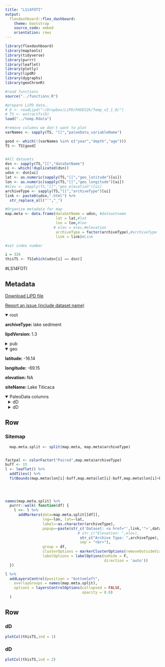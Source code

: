 ```yaml
---
title: "LS14FOTI"
output: 
  flexdashboard::flex_dashboard:
    theme: bootstrap
    source_code: embed
    orientation: rows
---
```


```r
library(flexdashboard)
library(maptools)
library(tidyverse)
library(purrr)
library(leaflet)
library(plotly)
library(lipdR)
library(dygraphs)
library(geoChronR)

#read functions
source("../functions.R")

#prepare LiPD data..
# D <- readLipd("~/Dropbox/LiPD/PAGES2k/Temp_v2_1_0/")
# TS <- extractTs(D)
load("../temp.Rdata")

#remove columns we don't want to plot
varNames <- sapply(TS, "[[","paleoData_variableName")

good <- which(!(varNames %in% c("year","depth","age")))
TS <- TS[good]


#All datasets
dsn <- sapply(TS,"[[","dataSetName")
ui <- which(!duplicated(dsn))
udsn <- dsn[ui]
lat <- as.numeric(sapply(TS,"[[","geo_latitude")[ui])
lon <- as.numeric(sapply(TS,"[[","geo_longitude")[ui])
#elev <- sapply(TS,"[[","geo_elevation")[ui]
archiveType <- sapply(TS,"[[","archiveType")[ui]
link <- paste0(udsn,".html") %>% 
  str_replace_all("'","_")

#Organize metadata for map
map.meta <- data.frame(dataSetName = udsn, #datasetname
                       lat = lat,#lat
                       lon = lon,#lon
                      # elev = elev,#elevation
                       archiveType = factor(archiveType),#archiveType
                       link = link)#Link

#set index number

i = 326
thisTS <- TS[which(udsn[i] == dsn)]
```
#LS14FOTI

Metadata {.sidebar}
-------------------------------------
[Download LiPD file](LS14FOTI.lpd)
            

[Report an issue (include dataset name)](https://github.com/nickmckay/LiPDverse/issues)

<details open style="margin-left: 0px">
<summary>root</summary>
<p style="margin-left: 0px"><strong>archiveType: </strong>lake sediment
<p style="margin-left: 0px"><strong>lipdVersion: </strong>1.3
</details>
<details>
<summary>pub</summary>
<details style="margin-left: 10px">
<summary>pub1</summary>
<p style="margin-left: 10px"><strong>author: </strong>Fornace, Kyrstin L. , Hughen, Konrad A. , Shanahan, Timothy M. , Fritz, Sherilyn C. , Baker, Paul A. , Sylva, Sean P.
<p style="margin-left: 10px"><strong>journal: </strong>Earth and Planetary Science Letters
<p style="margin-left: 10px"><strong>volume: </strong>408
<p style="margin-left: 10px"><strong>pages: </strong>-8
<p style="margin-left: 10px"><strong>pubYear: </strong>2014
<p style="margin-left: 10px"><strong>title: </strong>A 60,000-year record of hydrologic variability in the Central Andes from the hydrogen isotopic composition of leaf waxes in Lake Titicaca sediments
<p style="margin-left: 10px"><strong>DOI: </strong>10.1016/j.epsl.2014.10.024
</details>
</details>
<details open style="margin-left: 0px">
<summary>geo</summary>
<p style="margin-left: 0px"><strong>latitude: </strong>-16.14
<p style="margin-left: 0px"><strong>longitude: </strong>-69.15
<p style="margin-left: 0px"><strong>elevation: </strong>NA
<p style="margin-left: 0px"><strong>siteName: </strong>Lake Titicaca
</details>
<details open>
<summary>PaleoData columns</summary>
<details style="margin-left: 10px">
<summary>dD</summary>
<p style="margin-left: 10px"><strong>TSid: </strong>LS14FOTI01B
<p style="margin-left: 10px"><strong>variableName: </strong>dD
<p style="margin-left: 10px"><strong>units: </strong>permil
<p style="margin-left: 10px"><strong>description: </strong>terrestrial biomarker
<details>
<summary>interpretation</summary>
<details style="margin-left: 20px">
<summary>1</summary>
<p style="margin-left: 20px"><strong>basis: </strong>SASM precipitation that falls on the Altiplano is ultimately derived from Atlantic Ocean moisture that has been transported across the Amazon Basin and lifted over the eastern cordillera of the Andes. Altiplano ?Dp thus integrates upstream effects including rainout and moisture recycling over the Amazon Basin, altitude effects associated with upslope moisture transport, and local effects such as the intensity of precipitation (?amount effect?) (Dansgaard, 1964). ... "Increased rainout along this trajectory, as well as increased local precipitation in the Andes, results in more depleted ?Dp, consistent with the continentality and amount effects that dominate ?Dp variability throughout most of tropical South America (Vuille et al., 2003). Accordingly, the intensity of the SASM is significantly negatively correlated with ?18O (and correspondingly ?D) of modern precipitation in the Cen- tral Andes, as well as throughout much of southern tropical South America (Vuille and Werner, 2005).
<p style="margin-left: 20px"><strong>interpDirection: </strong>decrease
<p style="margin-left: 20px"><strong>scope: </strong>climate
<p style="margin-left: 20px"><strong>seasonality: </strong>SH summer
<p style="margin-left: 20px"><strong>variable: </strong>South American Summer Monsoon precipitation intensity
</details>
<details style="margin-left: 20px">
<summary>2</summary>
<p style="margin-left: 20px"><strong>basis: </strong>Results from both observational and modeling studies suggest that the dominant control on modern interannual Andean ?Dp variability is Rayleigh-type fractionation during rainout along the trajectory of moist air masses across the Amazon Basin up to the Andes (e.g., Rozanski et al., 1993; Hoffmann et al., 2003; Vimeux et al., 2005; Vuille and Werner, 2005). Increased rainout along this trajectory, as well as increased local precipitation in the Andes, results in more depleted ?Dp, consistent with the continentality and amount effects that dominate ?Dp variability throughout most of tropical South America (Vuille et al., 2003).
<p style="margin-left: 20px"><strong>direction: </strong>positive
<p style="margin-left: 20px"><strong>inferredMaterial: </strong>soil water
<p style="margin-left: 20px"><strong>rank: </strong>1
<p style="margin-left: 20px"><strong>scope: </strong>isotope
<p style="margin-left: 20px"><strong>seasonality: </strong>SH summer
<p style="margin-left: 20px"><strong>variable: </strong>P_isotope
</details>
<details style="margin-left: 20px">
<summary>3</summary>
<p style="margin-left: 20px"><strong>basis: </strong>Results from both observational and modeling studies suggest that the dominant control on modern interannual Andean ?Dp variability is Rayleigh-type fractionation during rainout along the trajectory of moist air masses across the Amazon Basin up to the Andes (e.g., Rozanski et al., 1993; Hoffmann et al., 2003; Vimeux et al., 2005; Vuille and Werner, 2005). Increased rainout along this trajectory, as well as increased local precipitation in the Andes, results in more depleted ?Dp, consistent with the continentality and amount effects that dominate ?Dp variability throughout most of tropical South America (Vuille et al., 2003).
<p style="margin-left: 20px"><strong>direction: </strong>negative
<p style="margin-left: 20px"><strong>rank: </strong>2
<p style="margin-left: 20px"><strong>scope: </strong>isotope
<p style="margin-left: 20px"><strong>seasonality: </strong>SH summer
<p style="margin-left: 20px"><strong>variable: </strong>continental effect
</details>
<details style="margin-left: 20px">
<summary>4</summary>
<p style="margin-left: 20px"><strong>basis: </strong>While the isotopic composition of precipitation appears to be the primary control on the structure of the LT ?Dwax record, it is clear that secondary effects also contribute to this signal. Most notably, the much larger range at LT (102h) than at Illimani (58h) over the past 19 kyr suggests the influence of compounding effects on LT ?Dwax, such as decreased regional precipitation, resulting in a more enriched ?Dp, and low local humidity, which would tend to further enrich plant source water by soil water evaporation and/or leaf transpiration. Since such local evapotranspiration feedbacks would be expected to act in step with ?Dp changes, this would serve to amplify the ?Dwax signal and increase its sensitivity to ?Dp variability.
<p style="margin-left: 20px"><strong>direction: </strong>positive
<p style="margin-left: 20px"><strong>rank: </strong>3
<p style="margin-left: 20px"><strong>scope: </strong>isotope
<p style="margin-left: 20px"><strong>variable: </strong>soil water evapotranspiration
</details>
</details>
</details>
<details style="margin-left: 10px">
<summary>dD</summary>
<p style="margin-left: 10px"><strong>TSid: </strong>LS14FOTI01B
<p style="margin-left: 10px"><strong>variableName: </strong>dD
<p style="margin-left: 10px"><strong>units: </strong>permil
<p style="margin-left: 10px"><strong>description: </strong>terrestrial biomarker
<details>
<summary>interpretation</summary>
<details style="margin-left: 20px">
<summary>1</summary>
<p style="margin-left: 20px"><strong>basis: </strong>SASM precipitation that falls on the Altiplano is ultimately derived from Atlantic Ocean moisture that has been transported across the Amazon Basin and lifted over the eastern cordillera of the Andes. Altiplano ?Dp thus integrates upstream effects including rainout and moisture recycling over the Amazon Basin, altitude effects associated with upslope moisture transport, and local effects such as the intensity of precipitation (?amount effect?) (Dansgaard, 1964). ... "Increased rainout along this trajectory, as well as increased local precipitation in the Andes, results in more depleted ?Dp, consistent with the continentality and amount effects that dominate ?Dp variability throughout most of tropical South America (Vuille et al., 2003). Accordingly, the intensity of the SASM is significantly negatively correlated with ?18O (and correspondingly ?D) of modern precipitation in the Cen- tral Andes, as well as throughout much of southern tropical South America (Vuille and Werner, 2005).
<p style="margin-left: 20px"><strong>interpDirection: </strong>decrease
<p style="margin-left: 20px"><strong>scope: </strong>climate
<p style="margin-left: 20px"><strong>seasonality: </strong>SH summer
<p style="margin-left: 20px"><strong>variable: </strong>South American Summer Monsoon precipitation intensity
</details>
<details style="margin-left: 20px">
<summary>2</summary>
<p style="margin-left: 20px"><strong>basis: </strong>Results from both observational and modeling studies suggest that the dominant control on modern interannual Andean ?Dp variability is Rayleigh-type fractionation during rainout along the trajectory of moist air masses across the Amazon Basin up to the Andes (e.g., Rozanski et al., 1993; Hoffmann et al., 2003; Vimeux et al., 2005; Vuille and Werner, 2005). Increased rainout along this trajectory, as well as increased local precipitation in the Andes, results in more depleted ?Dp, consistent with the continentality and amount effects that dominate ?Dp variability throughout most of tropical South America (Vuille et al., 2003).
<p style="margin-left: 20px"><strong>direction: </strong>positive
<p style="margin-left: 20px"><strong>inferredMaterial: </strong>soil water
<p style="margin-left: 20px"><strong>rank: </strong>1
<p style="margin-left: 20px"><strong>scope: </strong>isotope
<p style="margin-left: 20px"><strong>seasonality: </strong>SH summer
<p style="margin-left: 20px"><strong>variable: </strong>P_isotope
</details>
<details style="margin-left: 20px">
<summary>3</summary>
<p style="margin-left: 20px"><strong>basis: </strong>Results from both observational and modeling studies suggest that the dominant control on modern interannual Andean ?Dp variability is Rayleigh-type fractionation during rainout along the trajectory of moist air masses across the Amazon Basin up to the Andes (e.g., Rozanski et al., 1993; Hoffmann et al., 2003; Vimeux et al., 2005; Vuille and Werner, 2005). Increased rainout along this trajectory, as well as increased local precipitation in the Andes, results in more depleted ?Dp, consistent with the continentality and amount effects that dominate ?Dp variability throughout most of tropical South America (Vuille et al., 2003).
<p style="margin-left: 20px"><strong>direction: </strong>negative
<p style="margin-left: 20px"><strong>rank: </strong>2
<p style="margin-left: 20px"><strong>scope: </strong>isotope
<p style="margin-left: 20px"><strong>seasonality: </strong>SH summer
<p style="margin-left: 20px"><strong>variable: </strong>continental effect
</details>
<details style="margin-left: 20px">
<summary>4</summary>
<p style="margin-left: 20px"><strong>basis: </strong>While the isotopic composition of precipitation appears to be the primary control on the structure of the LT ?Dwax record, it is clear that secondary effects also contribute to this signal. Most notably, the much larger range at LT (102h) than at Illimani (58h) over the past 19 kyr suggests the influence of compounding effects on LT ?Dwax, such as decreased regional precipitation, resulting in a more enriched ?Dp, and low local humidity, which would tend to further enrich plant source water by soil water evaporation and/or leaf transpiration. Since such local evapotranspiration feedbacks would be expected to act in step with ?Dp changes, this would serve to amplify the ?Dwax signal and increase its sensitivity to ?Dp variability.
<p style="margin-left: 20px"><strong>direction: </strong>positive
<p style="margin-left: 20px"><strong>rank: </strong>3
<p style="margin-left: 20px"><strong>scope: </strong>isotope
<p style="margin-left: 20px"><strong>variable: </strong>soil water evapotranspiration
</details>
</details>
</details>

Row
-----------------------------------------------------------------------

### Sitemap

```r
  map.meta.split <- split(map.meta, map.meta$archiveType)


factpal <- colorFactor("Paired",map.meta$archiveType)
buff <- 15
l <- leaflet() %>% 
  addTiles() %>% 
  fitBounds(map.meta$lon[i]-buff,map.meta$lat[i]-buff,map.meta$lon[i]+buff,map.meta$lat[i]+buff)
  

  
  
names(map.meta.split) %>%
  purrr::walk( function(df) {
    l <<- l %>%
      addMarkers(data=map.meta.split[[df]],
                 lng=~lon, lat=~lat,
                 label=~as.character(archiveType),
                 popup=~paste(str_c('Dataset: <a href="',link,'">',dataSetName,'</a>'),
                                 # str_c("Elevation: ",elev),
                                  str_c("Archive Type: ",archiveType),
                                  sep = "<br>"),
                 group = df,
                 clusterOptions = markerClusterOptions(removeOutsideVisibleBounds = F),
                 labelOptions = labelOptions(noHide = F,
                                             direction = 'auto'))
  })

l %>%
  addLayersControl(position = "bottomleft",
    overlayGroups = names(map.meta.split),
    options = layersControlOptions(collapsed = FALSE,
                                   opacity = 0.8)
  )
```

Row {.tabset .tabset-fade}
-----------------------------------------------------------------------

### dD
```r
plotCol(thisTS,ind = 1)
```

### dD
```r
plotCol(thisTS,ind = 2)
```
